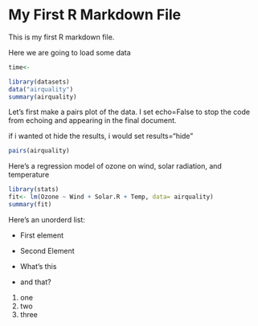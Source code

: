 My First R Markdown File
========================

This is my first R markdown file.

Here we are going to load some data

```r
time<-
```


```r
library(datasets)
data("airquality")
summary(airquality)
```

Let's first make a pairs plot of the data.
I set echo=False to stop the code from echoing and appearing in the final document.

if i wanted ot hide the results, i would set results="hide"
```r
pairs(airquality)
```

Here's a regression model of ozone on wind, solar radiation, and temperature

```r
library(stats)
fit<- lm(Ozone ~ Wind + Solar.R + Temp, data= airquality)
summary(fit)
```

Here's an unorderd list:

* First element
* Second Element

- What's this
- and that?

1. one
0. two
3. three